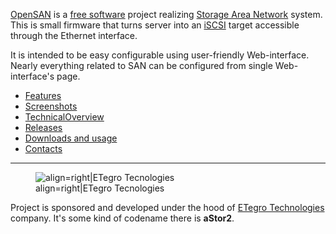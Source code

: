 [http://www.opensan.org/ OpenSAN] is a
[http://www.gnu.org/philosophy/free-sw.html free software]
project realizing
[https://secure.wikimedia.org/wikipedia/en/wiki/Storage_area_network Storage Area Network]
system. This is small firmware that turns server into an
[https://secure.wikimedia.org/wikipedia/en/wiki/iSCSI iSCSI]
target accessible through the Ethernet interface.

It is intended to be easy configurable using user-friendly
Web-interface. Nearly everything related to SAN can be configured from
single Web-interface's page.

* [http://www.opensan.org/Features.html Features]
* [http://www.opensan.org/Screenshots.html Screenshots]
* [http://www.opensan.org/TechnicalOverview.html TechnicalOverview]
* [http://www.opensan.org/Releases.html Releases]
* [http://www.opensan.org/Usage.html Downloads and usage]
* [http://www.opensan.org/Contacts.html Contacts]

----

[[File:img/sponsor_etegro.png|align=right|ETegro Tecnologies]]

Project is sponsored and developed under the hood of
[http://www.etegro.com/ ETegro Technologies]
company. It's some kind of codename there is '''aStor2'''.